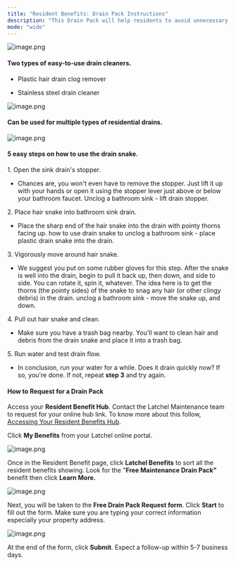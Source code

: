 ```yaml
---
title: "Resident Benefits: Drain Pack Instructions"
description: "This Drain Pack will help residents to avoid unnecessary drain clog fees."
mode: "wide"
---
```


<Frame>
  <img src="/images/rtaImage-1-4.jpg" alt="image.png" />
</Frame>

#### Two types of easy-to-use drain cleaners.

* Plastic hair drain clog remover

* Stainless steel drain cleaner

<Frame>
  <img src="/images/rtaImage-1-5.jpg" alt="image.png" />
</Frame>

#### Can be used for multiple types of residential drains.

<Frame>
  <img src="/images/rtaImage-1-6.jpg" alt="image.png" />
</Frame>

#### 5 easy steps on how to use the drain snake.

1\. Open the sink drain's stopper.

* Chances are, you won't even have to remove the stopper. Just lift it up with your hands or open it using the stopper lever just above or below your bathroom faucet. Unclog a bathroom sink - lift drain stopper.

2\. Place hair snake into bathroom sink drain.

* Place the sharp end of the hair snake into the drain with pointy thorns facing up. how to use drain snake to unclog a bathroom sink - place plastic drain snake into the drain.

3\. Vigorously move around hair snake.

* We suggest you put on some rubber gloves for this step. After the snake is well into the drain, begin to pull it back up, then down, and side to side. You can rotate it, spin it, whatever. The idea here is to get the thorns (the pointy sides) of the snake to snag any hair (or other clingy debris) in the drain. unclog a bathroom sink - move the snake up, and down.

4\. Pull out hair snake and clean.

* Make sure you have a trash bag nearby. You'll want to clean hair and debris from the drain snake and place it into a trash bag.

5\. Run water and test drain flow.

* In conclusion, run your water for a while. Does it drain quickly now? If so, you're done. If not, repeat **step 3** and try again.

#### How to Request for a Drain Pack

Access your **Resident Benefit Hub**. Contact the Latchel Maintenance team to request for your online hub link. To know more about this follow, [Accessing Your Resident Benefits Hub](/s/topic/0TO5e000000h9wrGAA/Accessing-Your-Resident-Benefits-Hub).

Click **My Benefits** from your Latchel online portal.

<Frame>
  <img src="/images/rtaImage-1-7.jpg" alt="image.png" />
</Frame>

Once in the Resident Benefit page, click **Latchel Benefits** to sort all the resident benefits showing. Look for the "**Free Maintenance Drain Pack"** benefit then click **Learn More.**

<Frame>
  <img src="/images/rtaImage-1-8.jpg" alt="image.png" />
</Frame>

Next, you will be taken to the **Free Drain Pack Request form**. Click **Start** to fill out the form. Make sure you are typing your correct information especially your property address.

<Frame>
  <img src="/images/rtaImage-1-9.jpg" alt="image.png" />
</Frame>

At the end of the form, click **Submit**. Expect a follow-up within 5-7 business days.
